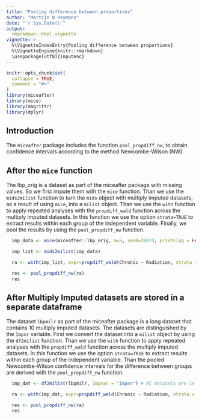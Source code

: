 ```yaml
---
title: "Pooling difference between proportions"
author: "Martijn W Heymans"
date: "`r Sys.Date()`"
output:
  rmarkdown::html_vignette
vignette: >
  %\VignetteIndexEntry{Pooling difference between proportions}
  %\VignetteEngine{knitr::rmarkdown}
  \usepackage[utf8]{inputenc}
---
```


```r
knitr::opts_chunk$set(
  collapse = TRUE,
  comment = "#>"
)
library(miceafter)
library(mice)
library(magrittr)
library(dplyr)

```

## Introduction

The `miceafter` package includes the function `pool_propdiff_nw`, to obtain confidence intervals according to the method Newcombe-Wilson (NW). 

## After the `mice` function

The lbp_orig is a dataset as part of the miceafter package with missing values. So we first impute them with the `mice` function. Than we use the `mids2milist` function to turn the `mids` object with multiply imputed datasets, as a result of using `mice`, into a `milist` object. Than we use the `with` function to apply repeated analyses with the `propdiff_wald` function across the multiply imputed datasets. In this function we use the option `strata=TRUE` to extract results within each group of the independent variable. Finally, we pool the results by using the `pool_propdiff_nw` function.

```r

  imp_data <- mice(miceafter::lbp_orig, m=5, seed=20873, printFlag = FALSE) 

  imp_list <- mids2milist(imp_data)

  ra <- with(imp_list, expr=propdiff_wald(Chronic ~ Radiation, strata = TRUE))

  res <- pool_propdiff_nw(ra)
  res

```  

## After Multiply Imputed datasets are stored in a separate dataframe

The dataset `lbpmilr` as part of the miceafter package is a long dataset that contains 10 multiply imputed datasets. The datasets are distinguished by the `Impnr` variable. First we convert the dataset into a `milist` object by using the `df2milist` function. Than we use the `with` function to apply repeated analyses with the `propdiff_wald` function across the multiply imputed datasets. In this function we use the option `strata=TRUE` to extract results within each group of the independent variable. Than the pooled Newcombe-Wilson confidence intervals for the difference between groups are derived with the `pool_propdiff_nw` function.

```r

  imp_dat <- df2milist(lbpmilr, impvar = "Impnr") # MI datasets are in lbpmilr

  ra <- with(imp_dat, expr=propdiff_wald(Chronic ~ Radiation, strata = TRUE))

  res <- pool_propdiff_nw(ra)
  res

```  

